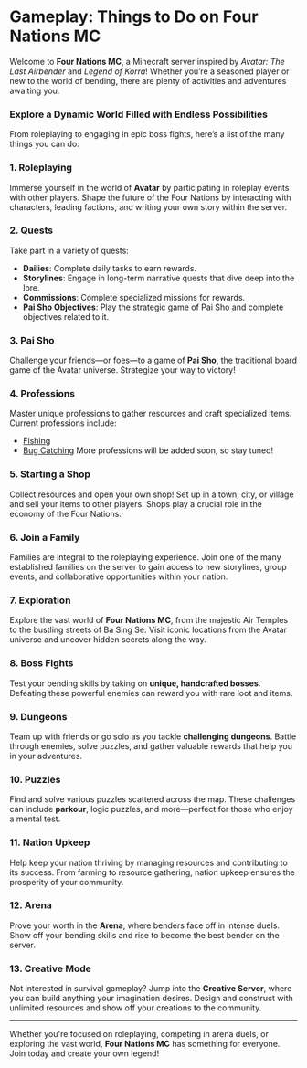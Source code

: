 # Gameplay: Things to Do on Four Nations MC

Welcome to **Four Nations MC**, a Minecraft server inspired by *Avatar: The Last Airbender* and *Legend of Korra*! Whether you’re a seasoned player or new to the world of bending, there are plenty of activities and adventures awaiting you.

### Explore a Dynamic World Filled with Endless Possibilities

From roleplaying to engaging in epic boss fights, here’s a list of the many things you can do:

### 1. Roleplaying
Immerse yourself in the world of **Avatar** by participating in roleplay events with other players. Shape the future of the Four Nations by interacting with characters, leading factions, and writing your own story within the server.

### 2. Quests
Take part in a variety of quests:
- **Dailies**: Complete daily tasks to earn rewards.
- **Storylines**: Engage in long-term narrative quests that dive deep into the lore.
- **Commissions**: Complete specialized missions for rewards.
- **Pai Sho Objectives**: Play the strategic game of Pai Sho and complete objectives related to it.

### 3. Pai Sho
Challenge your friends—or foes—to a game of **Pai Sho**, the traditional board game of the Avatar universe. Strategize your way to victory!

### 4. Professions
Master unique professions to gather resources and craft specialized items. Current professions include:
- [Fishing](professions/fishing)
- [Bug Catching](professions/bug-catching)
More professions will be added soon, so stay tuned!

### 5. Starting a Shop
Collect resources and open your own shop! Set up in a town, city, or village and sell your items to other players. Shops play a crucial role in the economy of the Four Nations.

### 6. Join a Family
Families are integral to the roleplaying experience. Join one of the many established families on the server to gain access to new storylines, group events, and collaborative opportunities within your nation.

### 7. Exploration
Explore the vast world of **Four Nations MC**, from the majestic Air Temples to the bustling streets of Ba Sing Se. Visit iconic locations from the Avatar universe and uncover hidden secrets along the way.

### 8. Boss Fights
Test your bending skills by taking on **unique, handcrafted bosses**. Defeating these powerful enemies can reward you with rare loot and items.

### 9. Dungeons
Team up with friends or go solo as you tackle **challenging dungeons**. Battle through enemies, solve puzzles, and gather valuable rewards that help you in your adventures.

### 10. Puzzles
Find and solve various puzzles scattered across the map. These challenges can include **parkour**, logic puzzles, and more—perfect for those who enjoy a mental test.

### 11. Nation Upkeep
Help keep your nation thriving by managing resources and contributing to its success. From farming to resource gathering, nation upkeep ensures the prosperity of your community.

### 12. Arena
Prove your worth in the **Arena**, where benders face off in intense duels. Show off your bending skills and rise to become the best bender on the server.

### 13. Creative Mode
Not interested in survival gameplay? Jump into the **Creative Server**, where you can build anything your imagination desires. Design and construct with unlimited resources and show off your creations to the community.

---

Whether you're focused on roleplaying, competing in arena duels, or exploring the vast world, **Four Nations MC** has something for everyone. Join today and create your own legend!
